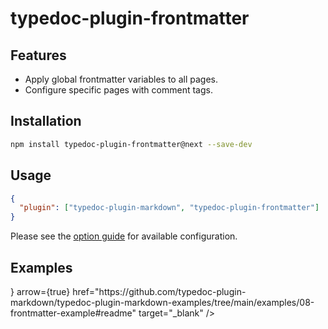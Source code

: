 
# typedoc-plugin-frontmatter

<PackageDescription pjson={pjson} />

## Features

- Apply global frontmatter variables to all pages.
- Configure specific pages with comment tags.

## Installation

```sh npm2yarn
npm install typedoc-plugin-frontmatter@next --save-dev
```

## Usage

```json filename="typedoc.json"
{
  "plugin": ["typedoc-plugin-markdown", "typedoc-plugin-frontmatter"]
}
```

Please see the [option guide](/plugins/frontmatter/options) for available configuration.

## Examples

<Cards num={2}>
  <Cards.Card
    title="View on GitHub"
    icon={<FontAwesomeIcon icon={faGithub} />}
    arrow={true}
    href="https://github.com/typedoc-plugin-markdown/typedoc-plugin-markdown-examples/tree/main/examples/08-frontmatter-example#readme"
    target="_blank"
  />
</Cards>
